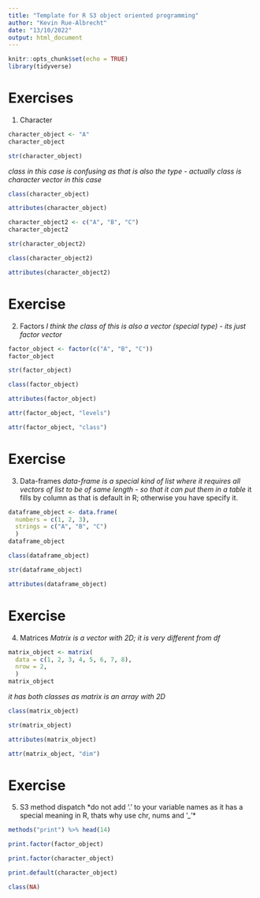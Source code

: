 ```yaml
---
title: "Template for R S3 object oriented programming"
author: "Kevin Rue-Albrecht"
date: "13/10/2022"
output: html_document
---
```


```r
knitr::opts_chunk$set(echo = TRUE)
library(tidyverse)
```

# Exercises

1. Character

```r
character_object <- "A"
character_object
```

```r
str(character_object)
```
*class in this case is confusing as that is also the type - actually class is character vector in this case*
```r
class(character_object)
```

```r
attributes(character_object)
```

```r
character_object2 <- c("A", "B", "C")
character_object2
```

```r
str(character_object2)
```

```r
class(character_object2)
```

```r
attributes(character_object2)
```

# Exercise

2. Factors 
*I think the class of this is also a vector (special type) - its just factor vector*
```r
factor_object <- factor(c("A", "B", "C"))
factor_object
```

```r
str(factor_object)
```

```r
class(factor_object)
```

```r
attributes(factor_object)
```

```r
attr(factor_object, "levels")
```

```r
attr(factor_object, "class")
```

# Exercise

3. Data-frames
*data-frame is a special kind of list where it requires all vectors of list to be of same length - so that it can put them in a table*
it fills by column as that is default in R; otherwise you have specify it.
```r
dataframe_object <- data.frame(
  numbers = c(1, 2, 3),
  strings = c("A", "B", "C")
  )
dataframe_object
```

```r
class(dataframe_object)
```

```r
str(dataframe_object)
```

```r
attributes(dataframe_object)
```

# Exercise

4. Matrices
*Matrix is a vector with 2D; it is very different from df*
```r
matrix_object <- matrix(
  data = c(1, 2, 3, 4, 5, 6, 7, 8),
  nrow = 2,
  )
matrix_object
```
*it has both classes as matrix is an array with 2D*
```r
class(matrix_object)
```

```r
str(matrix_object)
```

```r
attributes(matrix_object)
```

```r
attr(matrix_object, "dim")
```

# Exercise

5. S3 method dispatch
*do not add '.' to your variable names as it has a special meaning in R, thats why use chr, nums and '_'*
```r
methods("print") %>% head(14)
```

```r
print.factor(factor_object)
```

```r
print.factor(character_object)
```

```r
print.default(character_object)
```

```r
class(NA)
```

